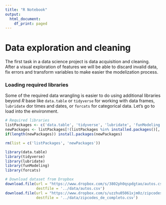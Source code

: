 ```yaml
---
title: "R Notebook"
output:
  html_document:
    df_print: paged
---
```


# Data exploration and cleaning

The first task in a data science project is data acquisition and cleaning. After a visual exploration of features we will be able to discard invalid data, fix errors and transform variables to make easier the modelization process.

### Loading required libraries
Some of the required data wrangling is easier to do using additional libraries beyond $R$ base like `data.table` or `tidyverse` for working with data frames, `lubridate` dor times and dates, or `forcats` for categorical data. Let's go to load into the environment.

```r
# Required libraries
listPackages <- c('data.table', 'tidyverse', 'lubridate', 'funModeling', 'forcats')
newPackages <- listPackages[!(listPackages %in% installed.packages()[,'Package'])]
if(length(newPackages)) install.packages(newPackages)

rm(list = c('listPackages', 'newPackages'))

library(data.table)
library(tidyverse)
library(lubridate)
library(funModeling)
library(forcats)
```

```r
# Download dataset from Dropbox
download.file(url = "https://www.dropbox.com/s/3802ph0qspdgtao/autos.csv?dl=1",
              destfile = '../data/autos.csv')
download.file(url = "https://www.dropbox.com/s/uzzhu05061xjm0z/zipcodes_de_completo.csv?dl=1",
              destfile = '../data/zipcodes_de_completo.csv')
```

